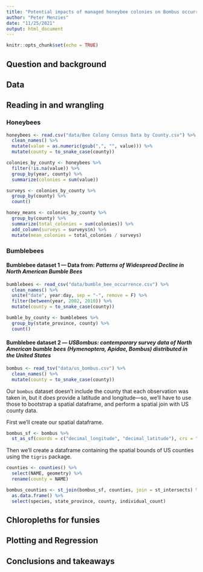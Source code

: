 ```yaml
---
title: "Potential impacts of managed honeybee colonies on Bombus occurrence in US counties"
author: "Peter Menzies"
date: "11/25/2021"
output: html_document
---
```


```r
knitr::opts_chunk$set(echo = TRUE)
```

## Question and background

## Data

## Reading in and wrangling

### Honeybees

```r
honeybees <- read.csv("data/Bee Colony Census Data by County.csv") %>% 
  clean_names() %>% 
  mutate(value = as.numeric(gsub(",", "", value))) %>% 
  mutate(county = to_snake_case(county))

colonies_by_county <- honeybees %>% 
  filter(!is.na(value)) %>% 
  group_by(year, county) %>% 
  summarize(colonies = sum(value))

surveys <- colonies_by_county %>% 
  group_by(county) %>% 
  count()

honey_means <- colonies_by_county %>% 
  group_by(county) %>% 
  summarize(total_colonies = sum(colonies)) %>% 
  add_column(surveys = surveys$n) %>% 
  mutate(mean_colonies = total_colonies / surveys)
```

### Bumblebees

#### Bumblebee dataset 1 — Data from: _Patterns of Widespread Decline in North American Bumble Bees_

```r
bumblebees <- read_csv("data/bumble_bee_occurrence.csv") %>% 
  clean_names() %>% 
  unite("date", year:day, sep = "-", remove = F) %>% 
  filter(between(year, 2002, 2010)) %>% 
  mutate(county = to_snake_case(county))
```

```r
bumble_by_county <- bumblebees %>% 
  group_by(state_province, county) %>% 
  count()
```

#### Bumblebee dataset 2 — _USBombus: contemporary survey data of North American bumble bees (Hymenoptera, Apidae, Bombus) distributed in the United States_

```r
bombus <- read_tsv("data/us_bombus.csv") %>% 
  clean_names() %>% 
  mutate(county = to_snake_case(county))
```

Our `bombus` dataset doesn't include the county that each observation was taken in, but it _does_ provide a latitude and longitude—so, we'll have to use those to bootstrap a spatial dataframe, and perform a spatial join with US county data. 

First we'll create our spatial dataframe.

```r
bombus_sf <- bombus %>% 
  st_as_sf(coords = c("decimal_longitude", "decimal_latitude"), crs = "NAD83")
```

Then we'll create a dataframe containing the spatial bounds of US counties using the `tigris` package.

```r
counties <- counties() %>% 
  select(NAME, geometry) %>% 
  rename(county = NAME)
```

```r
bombus_counties <- st_join(bombus_sf, counties, join = st_intersects) %>% 
  as.data.frame() %>% 
  select(species, state_province, county, individual_count)
```



## Chloropleths for funsies

## Plotting and Regression

## Conclusions and takeaways




